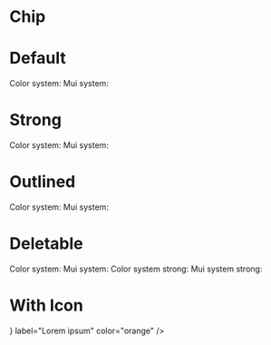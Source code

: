 
<Meta of={ChipStories} title="Chip" />


# Chip

<Description />

<Primary />

<Controls />

# Default

<Unstyled>
	<ThemeProvider theme={theme}>
		<Stack direction="row" gap={1}>
			<Typography>Color system:</Typography>
			<Chip label="Neutral" />
			<Chip label="Green" color="green" />
			<Chip label="teal" color="teal" />
			<Chip label="blue" color="blue" />
			<Chip label="purple" color="purple" />
			<Chip label="yellow" color="yellow" />
			<Chip label="orange" color="orange" />
			<Chip label="red" color="red" />
		</Stack>
		<Stack direction="row" gap={1} sx={{ mt: 2 }}>
			<Typography>Mui system:</Typography>
			<Chip label="Primary" color="primary" />
			<Chip label="Secondary" color="secondary" />
			<Chip label="Info" color="info" />
			<Chip label="Success" color="success" />
			<Chip label="warning" color="warning" />
			<Chip label="error" color="error" />
		</Stack>
	</ThemeProvider>
</Unstyled>

# Strong

<Unstyled>
	<ThemeProvider theme={theme}>
		<Stack direction="row" gap={1}>
			<Typography>Color system:</Typography>
			<Chip label="Neutral" variant="strong" />
			<Chip label="Green" color="green" variant="strong" />
			<Chip label="teal" color="teal" variant="strong" />
			<Chip label="blue" color="blue" variant="strong" />
			<Chip label="purple" color="purple" variant="strong" />
			<Chip label="yellow" color="yellow" variant="strong" />
			<Chip label="orange" color="orange" variant="strong" />
			<Chip label="red" color="red" variant="strong" />
		</Stack>
		<Stack direction="row" gap={1} sx={{ mt: 2 }}>
			<Typography>Mui system:</Typography>
			<Chip label="Primary" color="primary" variant="strong" />
			<Chip label="Secondary" color="secondary" variant="strong" />
			<Chip label="Info" color="info" variant="strong" />
			<Chip label="Success" color="success" variant="strong" />
			<Chip label="warning" color="warning" variant="strong" />
			<Chip label="error" color="error" variant="strong" />
		</Stack>
	</ThemeProvider>
</Unstyled>

# Outlined

<Unstyled>
	<ThemeProvider theme={theme}>
		<Stack direction="row" gap={1}>
			<Typography>Color system:</Typography>
			<Chip label="Neutral" variant="outlined" />
			<Chip label="Green" color="green" variant="outlined" />
			<Chip label="teal" color="teal" variant="outlined" />
			<Chip label="blue" color="blue" variant="outlined" />
			<Chip label="purple" color="purple" variant="outlined" />
			<Chip label="yellow" color="yellow" variant="outlined" />
			<Chip label="orange" color="orange" variant="outlined" />
			<Chip label="red" color="red" variant="outlined" />
		</Stack>
		<Stack direction="row" gap={1} sx={{ mt: 2 }}>
			<Typography>Mui system:</Typography>
			<Chip label="Primary" color="primary" variant="outlined" />
			<Chip label="Secondary" color="secondary" variant="outlined" />
			<Chip label="Info" color="info" variant="outlined" />
			<Chip label="Success" color="success" variant="outlined" />
			<Chip label="warning" color="warning" variant="outlined" />
			<Chip label="error" color="error" variant="outlined" />
		</Stack>
	</ThemeProvider>
</Unstyled>

# Deletable

<Unstyled>
	<ThemeProvider theme={theme}>
		<Stack direction="row" gap={1}>
			<Typography>Color system:</Typography>
			<Chip onDelete={handleDelete} label="Neutral" />
			<Chip onDelete={handleDelete} label="Green" color="green" />
			<Chip onDelete={handleDelete} label="teal" color="teal" />
			<Chip onDelete={handleDelete} label="blue" color="blue" />
			<Chip onDelete={handleDelete} label="purple" color="purple" />
			<Chip onDelete={handleDelete} label="yellow" color="yellow" />
			<Chip onDelete={handleDelete} label="orange" color="orange" />
			<Chip onDelete={handleDelete} label="red" color="red" />
		</Stack>
		<Stack direction="row" gap={1} sx={{ mt: 2 }}>
			<Typography>Mui system:</Typography>
			<Chip onDelete={handleDelete} label="Primary" color="primary" />
			<Chip onDelete={handleDelete} label="Secondary" color="secondary" />
			<Chip onDelete={handleDelete} label="Info" color="info" />
			<Chip onDelete={handleDelete} label="Success" color="success" />
			<Chip onDelete={handleDelete} label="warning" color="warning" />
			<Chip onDelete={handleDelete} label="error" color="error" />
		</Stack>
		<Stack direction="row" gap={1} sx={{ mt: 2 }}>
			<Typography>Color system strong:</Typography>
			<Chip onDelete={handleDelete} label="Neutral" variant="strong" />
			<Chip onDelete={handleDelete} label="Green" color="green" variant="strong" />
			<Chip onDelete={handleDelete} label="teal" color="teal" variant="strong" />
			<Chip onDelete={handleDelete} label="blue" color="blue" variant="strong" />
			<Chip onDelete={handleDelete} label="purple" color="purple" variant="strong" />
			<Chip onDelete={handleDelete} label="yellow" color="yellow" variant="strong" />
			<Chip onDelete={handleDelete} label="orange" color="orange" variant="strong" />
			<Chip onDelete={handleDelete} label="red" color="red" variant="strong" />
		</Stack>
				<Stack direction="row" gap={1} sx={{ mt: 2 }}>
			<Typography>Mui system strong:</Typography>
			<Chip onDelete={handleDelete} label="Primary" color="primary" variant="strong" />
			<Chip onDelete={handleDelete} label="Secondary" color="secondary" variant="strong" />
			<Chip onDelete={handleDelete} label="Info" color="info" variant="strong" />
			<Chip onDelete={handleDelete} label="Success" color="success" variant="strong" />
			<Chip onDelete={handleDelete} label="warning" color="warning" variant="strong" />
			<Chip onDelete={handleDelete} label="error" color="error" variant="strong" />
		</Stack>
	</ThemeProvider>
</Unstyled>

# With Icon

<Unstyled>
	<ThemeProvider theme={theme}>
		<Stack direction="row" gap={1}>
			<Chip icon={<FontAwesomeIcon icon={faWarning} />} label="Lorem ipsum" color="orange" />
		</Stack>
	</ThemeProvider>
</Unstyled>